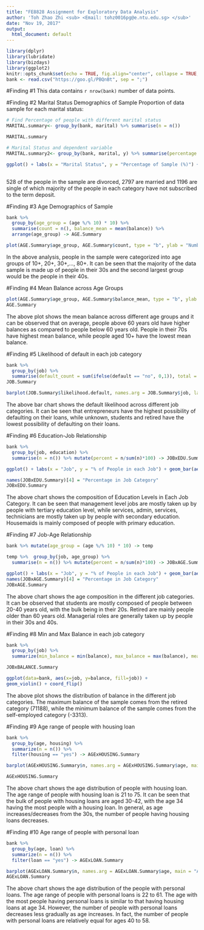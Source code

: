 ```yaml
---
title: "FE8828 Assignment for Exploratory Data Analysis"
author: 'Toh Zhao Zhi <sub> <Email: tohz0016pg@e.ntu.edu.sg> </sub>'
date: "Nov 19, 2017"
output:
  html_document: default
---
```


```r
library(dplyr)
library(lubridate)
library(bizdays)
library(ggplot2)
knitr::opts_chunk$set(echo = TRUE, fig.align="center", collapse = TRUE, cache = T)
bank <- read.csv("https://goo.gl/PBQnBt", sep = ";")
```

#Finding #1
This data contains `r nrow(bank)` number of data points.

#Finding #2 Marital Status Demographics of Sample
Proportion of data sample for each marital status:
```r
# Find Percentage of people with different marital status
MARITAL.summary<- group_by(bank, marital) %>% summarise(n = n())

MARITAL.summary

# Marital Status and dependent variable
MARITAL.summary2<- group_by(bank, marital, y) %>% summarise(percentage = n()/nrow(bank)*100)

ggplot() + labs(x = "Marital Status", y = "Percentage of Sample (%)") + geom_bar(aes(y = percentage, x = marital, fill = y), data = MARITAL.summary2, stat = "identity") + ggtitle("Percentage of Sample for each Marital Status")
  
```
528 of the people in the sample are divorced, 2797 are married and 1196 are single of which majority of the people in each category have not subscribed to the term deposit.

#Finding #3 Age Demographics of Sample
```r
bank %>% 
  group_by(age_group = (age %/% 10) * 10) %>%
  summarise(count = n(), balance_mean = mean(balance)) %>%
  arrange(age_group) -> AGE.Summary

plot(AGE.Summary$age_group, AGE.Summary$count, type = "b", ylab = "Number of people",  xlab = "Age Group", main = "Plot of Number of People in Each Age Groups in Data Sample")
```
In the above analysis, people in the sample were categorized into age groups of 10+, 20+, 30+,..., 80+. It can be seen that the majority of the data sample is made up of people in their 30s and the second largest group would be the people in their 40s.

#Finding #4 Mean Balance across Age Groups
```r
plot(AGE.Summary$age_group, AGE.Summary$balance_mean, type = "b", ylab = "Mean Balance", xlab = "Age Group", main = "Plot of Mean Balance of Different Age Groups")
AGE.Summary
```
The above plot shows the mean balance across different age groups and it can be observed that on average, people above 60 years old have higher balances as compared to people below 60 years old. People in their 70s have highest mean balance, while people aged 10+ have the lowest mean balance.

#Finding #5 Likelihood of default in each job category
```r
bank %>%
  group_by(job) %>%
  summarise(default_count = sum(ifelse(default == "no", 0,1)), total = sum(ifelse(loan == "yes" | housing == "yes", 0,1)), likelihood.default = default_count/total*100) -> JOB.Summary
JOB.Summary

barplot(JOB.Summary$likelihood.default, names.arg = JOB.Summary$job, las = 2, col = "red")
```
The above bar chart shows the default likelihood across different job categories. It can be seen that entrepreneurs have the highest possibility of defaulting on their loans, while unknown, students and retired have the lowest possibility of defaulting on their loans.

#Finding #6 Education-Job Relationship
```r
bank %>% 
  group_by(job, education) %>%
  summarise(n = n()) %>% mutate(percent = n/sum(n)*100) -> JOBxEDU.Summary

ggplot() + labs(x = "Job", y = "% of People in each Job") + geom_bar(aes(y = percent, x = job, fill = education), data = JOBxEDU.Summary, stat = "identity") + coord_flip() +  ggtitle("Composition of Education Levels in Each Job Category")

names(JOBxEDU.Summary)[4] = "Percentage in Job Category"
JOBxEDU.Summary
```
The above chart shows the composition of Education Levels in Each Job Category. It can be seen that management level jobs are mostly taken up by people with tertiary education level, while services, admin, services, technicians are mostly taken up by people with secondary education. Housemaids is mainly composed of people with primary education.

#Finding #7 Job-Age Relationship
```r
bank %>% mutate(age_group = (age %/% 10) * 10) -> temp

temp %>%  group_by(job, age_group) %>%
  summarise(n = n()) %>% mutate(percent = n/sum(n)*100) -> JOBxAGE.Summary

ggplot() + labs(x = "Job", y = "% of People in each Job") + geom_bar(aes(y = percent, x = job, fill = age_group), data = JOBxAGE.Summary, stat = "identity") + coord_flip() +  ggtitle("Composition of Age Groups in Each Job Category") 
names(JOBxAGE.Summary)[4] = "Percentage in Job Category"
JOBxAGE.Summary
```
The above chart shows the age composition in the different job categories. It can be observed that students are mostly composed of people between 20-40 years old, with the bulk being in their 20s. Retired are mainly people older than 60 years old. Managerial roles are generally taken up by people in their 30s and 40s.

#Finding #8 Min and Max Balance in each job category
```r
bank %>%
  group_by(job) %>%
  summarize(min_balance = min(balance), max_balance = max(balance), mean_balance = mean(balance)) -> JOBxBALANCE.Summary

JOBxBALANCE.Summary

ggplot(data=bank, aes(x=job, y=balance, fill=job)) + 
geom_violin() + coord_flip()
```
The above plot shows the distribution of balance in the different job categories. The maximum balance of the sample comes from the retired category (71188), while the minimum balance of the sample comes from the self-employed category (-3313).

#Finding #9 Age range of people with housing loan
```r
bank %>% 
  group_by(age, housing) %>%
  summarize(n = n()) %>%
  filter(housing == "yes") -> AGExHOUSING.Summary

barplot(AGExHOUSING.Summary$n, names.arg = AGExHOUSING.Summary$age, main = "Age Distribution of People with Housing Loan", xlab = "Age", ylab = "Number of People", col = "red")

AGExHOUSING.Summary
```
The above chart shows the age distribution of people with housing loan. The age range of people with housing loan is 21 to 75. It can be seen that the bulk of people with housing loans are aged 30-42, with the age 34 having the most people with a housing loan. In general, as age increases/decreases from the 30s, the number of people having housing loans decreases.

#Finding #10 Age range of people with personal loan
```r
bank %>% 
  group_by(age, loan) %>%
  summarize(n = n()) %>%
  filter(loan == "yes") -> AGExLOAN.Summary

barplot(AGExLOAN.Summary$n, names.arg = AGExLOAN.Summary$age, main = "Age Distribution of People with Personal Loan", xlab = "Age", ylab = "Number of People", col = "red")
AGExLOAN.Summary
```
The above chart shows the age distribution of the people with personal loans. The age range of people with personal loans is 22 to 61. The age with the most people having personal loans is similar to that having housing loans at age 34. However, the number of people with personal loans decreases less gradually as age increases. In fact, the number of people with personal loans are relatively equal for ages 40 to 58.
